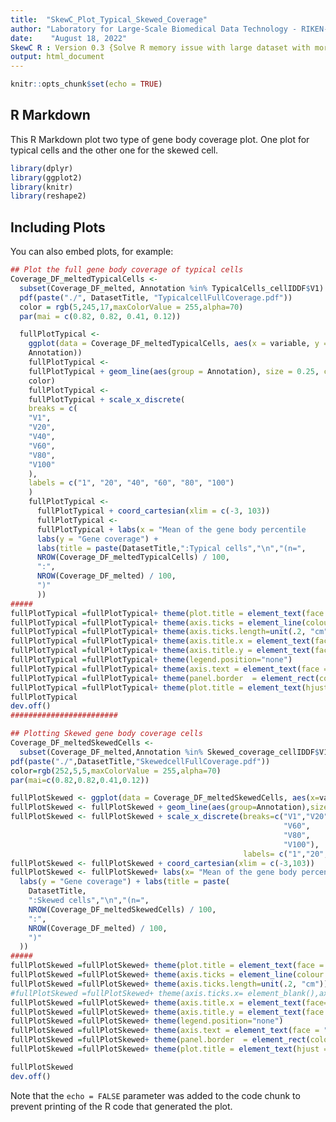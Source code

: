 ```yaml
---
title:  "SkewC_Plot_Typical_Skewed_Coverage"
author: "Laboratory for Large-Scale Biomedical Data Technology - RIKEN-IMS"
date:    "August 18, 2022"
SkewC R : Version 0.3 {Solve R memory issue with large dataset with more that 10,000 cells}
output: html_document
---
```


```r
knitr::opts_chunk$set(echo = TRUE)
```

## R Markdown

This R Markdown plot two type of gene body coverage plot. One plot for typical cells and the other one for the skewed cell.

```r

library(dplyr)
library(ggplot2)
library(knitr)
library(reshape2)
```


## Including Plots

You can also embed plots, for example:

```r
## Plot the full gene body coverage of typical cells
Coverage_DF_meltedTypicalCells <-
  subset(Coverage_DF_melted, Annotation %in% TypicalCells_cellIDDF$V1)
  pdf(paste("./", DatasetTitle, "TypicalcellFullCoverage.pdf"))
  color = rgb(5,245,17,maxColorValue = 255,alpha=70)
  par(mai = c(0.82, 0.82, 0.41, 0.12))

  fullPlotTypical <-
    ggplot(data = Coverage_DF_meltedTypicalCells, aes(x = variable, y = value, group =
    Annotation))
    fullPlotTypical <-
    fullPlotTypical + geom_line(aes(group = Annotation), size = 0.25, col =
    color)
    fullPlotTypical <-
    fullPlotTypical + scale_x_discrete(
    breaks = c(
    "V1",
    "V20",
    "V40",
    "V60",
    "V80",
    "V100"
    ),
    labels = c("1", "20", "40", "60", "80", "100")
    )
    fullPlotTypical <-
      fullPlotTypical + coord_cartesian(xlim = c(-3, 103))
      fullPlotTypical <-
      fullPlotTypical + labs(x = "Mean of the gene body percentile       (5'-> 3')") +
      labs(y = "Gene coverage") + 
      labs(title = paste(DatasetTitle,":Typical cells","\n","(n=",
      NROW(Coverage_DF_meltedTypicalCells) / 100,
      ":",
      NROW(Coverage_DF_melted) / 100,
      ")"
      ))
#####
fullPlotTypical =fullPlotTypical+ theme(plot.title = element_text(face = "bold", colour="black", size = 20,margin=margin(0,0,3,0))) 
fullPlotTypical =fullPlotTypical+ theme(axis.ticks = element_line(colour = 'black',size = 1.2,linetype = 'dashed'))
fullPlotTypical =fullPlotTypical+ theme(axis.ticks.length=unit(.2, "cm"))
fullPlotTypical =fullPlotTypical+ theme(axis.title.x = element_text(face="bold", colour="black", size=18,family = "Times")) 
fullPlotTypical =fullPlotTypical+ theme(axis.title.y = element_text(face = "bold", colour="black", size=18,family = "Times"))
fullPlotTypical =fullPlotTypical+ theme(legend.position="none")
fullPlotTypical =fullPlotTypical+ theme(axis.text = element_text(face = "bold", colour="black", size=18)) 
fullPlotTypical =fullPlotTypical+ theme(panel.border  = element_rect(colour = "black",fill = NA,size = 2.2),panel.background = element_rect(fill = NA))
fullPlotTypical =fullPlotTypical+ theme(plot.title = element_text(hjust = 0.5))
fullPlotTypical
dev.off()
########################
```

```r
## Plotting Skewed gene body coverage cells
Coverage_DF_meltedSkewedCells <- 
  subset(Coverage_DF_melted,Annotation %in% Skewed_coverage_cellIDDF$V1)
pdf(paste("./",DatasetTitle,"SkewedcellFullCoverage.pdf"))
color=rgb(252,5,5,maxColorValue = 255,alpha=70)
par(mai=c(0.82,0.82,0.41,0.12))

fullPlotSkewed <- ggplot(data = Coverage_DF_meltedSkewedCells, aes(x=variable, y=value,group=Annotation)) 
fullPlotSkewed <- fullPlotSkewed + geom_line(aes(group=Annotation),size=0.25,col=color)
fullPlotSkewed <- fullPlotSkewed + scale_x_discrete(breaks=c("V1","V20","V40",
                                                             "V60",
                                                             "V80",
                                                             "V100"),
                                                    labels= c("1","20","40","60","80","100"))
fullPlotSkewed <- fullPlotSkewed + coord_cartesian(xlim = c(-3,103))
fullPlotSkewed <- fullPlotSkewed+ labs(x= "Mean of the gene body percentile (5'-> 3')") + 
  labs(y = "Gene coverage") + labs(title = paste(
    DatasetTitle,
    ":Skewed cells","\n","(n=",
    NROW(Coverage_DF_meltedSkewedCells) / 100,
    ":",
    NROW(Coverage_DF_melted) / 100,
    ")"
  ))
#####
fullPlotSkewed =fullPlotSkewed+ theme(plot.title = element_text(face = "bold", colour="black", size = 20,margin=margin(0,0,3,0))) 
fullPlotSkewed =fullPlotSkewed+ theme(axis.ticks = element_line(colour = 'black',size = 1.2,linetype = 'dashed'))
fullPlotSkewed =fullPlotSkewed+ theme(axis.ticks.length=unit(.2, "cm"))
#fullPlotSkewed =fullPlotSkewed+ theme(axis.ticks.x= element_blank(),axis.text.x = element_blank())
fullPlotSkewed =fullPlotSkewed+ theme(axis.title.x = element_text(face="bold", colour="black", size=18,family = "Times")) 
fullPlotSkewed =fullPlotSkewed+ theme(axis.title.y = element_text(face = "bold", colour="black", size=18,family = "Times"))
fullPlotSkewed =fullPlotSkewed+ theme(legend.position="none")
fullPlotSkewed =fullPlotSkewed+ theme(axis.text = element_text(face = "bold", colour="black", size=18)) 
fullPlotSkewed =fullPlotSkewed+ theme(panel.border  = element_rect(colour = "black",fill = NA,size = 2.2),panel.background = element_rect(fill = NA))
fullPlotSkewed =fullPlotSkewed+ theme(plot.title = element_text(hjust = 0.5))

fullPlotSkewed
dev.off()


```

Note that the `echo = FALSE` parameter was added to the code chunk to prevent printing of the R code that generated the plot.
